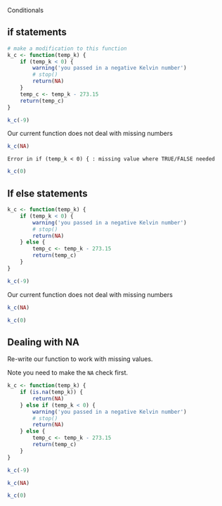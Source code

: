 Conditionals

## if statements

```r
# make a modification to this function
k_c <- function(temp_k) {
    if (temp_k < 0) {
        warning('you passed in a negative Kelvin number')
        # stop()
        return(NA)
    }
    temp_c <- temp_k - 273.15
    return(temp_c)
}
```

```r
k_c(-9)
```

Our current function does not deal with missing numbers
```r
k_c(NA)
```

```
Error in if (temp_k < 0) { : missing value where TRUE/FALSE needed
```

```r
k_c(0)
```


## If else statements

```r

k_c <- function(temp_k) {
    if (temp_k < 0) {
        warning('you passed in a negative Kelvin number')
        # stop()
        return(NA)
    } else {
        temp_c <- temp_k - 273.15
        return(temp_c)
    }
}
```

```r
k_c(-9)
```

Our current function does not deal with missing numbers
```r
k_c(NA)
```

```r
k_c(0)
```

## Dealing with NA

Re-write our function to work with missing values.

Note you need to make the `NA` check first.

```r
k_c <- function(temp_k) {
    if (is.na(temp_k)) {
        return(NA)
    } else if (temp_k < 0) {
        warning('you passed in a negative Kelvin number')
        # stop()
        return(NA)
    } else {
        temp_c <- temp_k - 273.15
        return(temp_c)
    }
}
```

```r
k_c(-9)
```

```r
k_c(NA)
```

```r
k_c(0)
```
